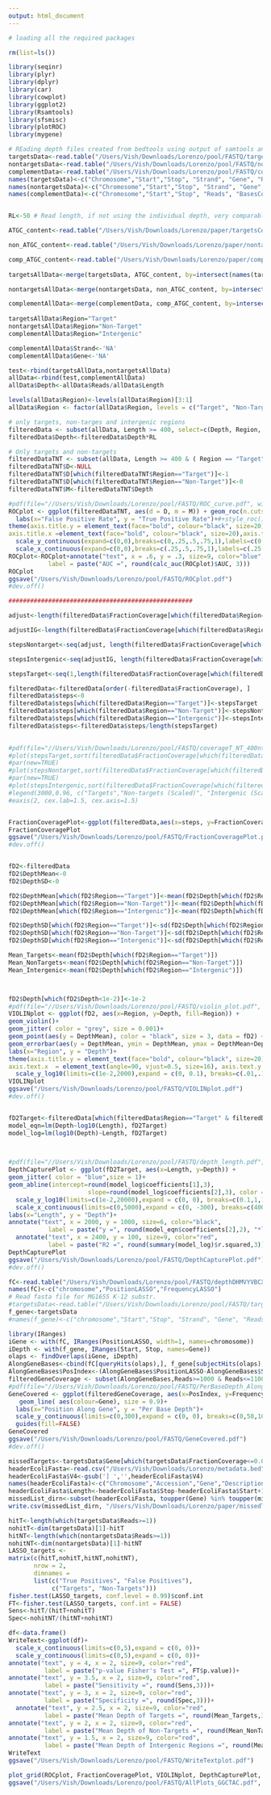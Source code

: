 ```yaml
---
output: html_document
---
```

```r
# loading all the required packages

rm(list=ls())

library(seqinr)
library(plyr)
library(dplyr)
library(car)
library(cowplot)
library(ggplot2)
library(Rsamtools)
library(sfsmisc)
library(plotROC)
library(mygene)

# REading depth files created from bedtools using output of samtools and Bowtie2 (please see scripts.sh file)
targetsData<-read.table("/Users/Vish/Downloads/Lorenzo/pool/FASTQ/targetsHMVYVBCXX_1_GGCTAC_1.out", header=FALSE)
nontargetsData<-read.table("/Users/Vish/Downloads/Lorenzo/pool/FASTQ/nontargetsHMVYVBCXX_1_GGCTAC_1.out", header=FALSE)
complementData<-read.table("/Users/Vish/Downloads/Lorenzo/pool/FASTQ/complementHMVYVBCXX_1_GGCTAC_1.out", header=FALSE)
names(targetsData)<-c("Chromosome","Start","Stop", "Strand", "Gene", "Reads", "BasesCovered", "Length", "FractionCoverage")
names(nontargetsData)<-c("Chromosome","Start","Stop", "Strand", "Gene", "Reads", "BasesCovered", "Length", "FractionCoverage")
names(complementData)<-c("Chromosome","Start","Stop", "Reads", "BasesCovered", "Length", "FractionCoverage")


RL<-50 # Read length, if not using the individual depth, very comparable and complementary to using single position depth, however read length should be carefully used.

ATGC_content<-read.table("/Users/Vish/Downloads/Lorenzo/paper/targetsCoverageATGC.txt", header = TRUE)

non_ATGC_content<-read.table("/Users/Vish/Downloads/Lorenzo/paper/nontargetsCoverageATGC.txt", header = TRUE)

comp_ATGC_content<-read.table("/Users/Vish/Downloads/Lorenzo/paper/complementCoverageATGC.txt", header = TRUE)
    
targetsAllData<-merge(targetsData, ATGC_content, by=intersect(names(targetsData), names(ATGC_content)))

nontargetsAllData<-merge(nontargetsData, non_ATGC_content, by=intersect(names(nontargetsData), names(non_ATGC_content)))

complementAllData<-merge(complementData, comp_ATGC_content, by=intersect(names(complementData), names(comp_ATGC_content)))
    
targetsAllData$Region="Target"
nontargetsAllData$Region="Non-Target"
complementAllData$Region="Intergenic"

complementAllData$Strand<-'NA'
complementAllData$Gene<-'NA'

test<-rbind(targetsAllData,nontargetsAllData)
allData<-rbind(test,complementAllData)
allData$Depth<-allData$Reads/allData$Length

levels(allData$Region)<-levels(allData$Region)[3:1]
allData$Region <- factor(allData$Region, levels = c("Target", "Non-Target", "Intergenic"))

# only targets, non-targes and intergenic regions
filteredData <- subset(allData, Length >= 400, select=c(Depth, Region, Length, FractionCoverage))
filteredData$Depth<-filteredData$Depth*RL

# Only targets and non-targets
filteredDataTNT <- subset(allData, Length >= 400 & ( Region == "Target" | Region == "Non-Target"), select=c(Depth, Region, Length))
filteredDataTNT$D<-NULL
filteredDataTNT$D[which(filteredDataTNT$Region=="Target")]<-1
filteredDataTNT$D[which(filteredDataTNT$Region=="Non-Target")]<-0
filteredDataTNT$M<-filteredDataTNT$Depth

#pdf(file="//Users/Vish/Downloads/Lorenzo/pool/FASTQ/ROC_curve.pdf", width = 15, height = 15)
ROCplot <- ggplot(filteredDataTNT, aes(d = D, m = M)) + geom_roc(n.cuts = 0, color = "blue")+
  labs(x="False Positive Rate", y = "True Positive Rate")+#+style_roc()
theme(axis.title.y = element_text(face="bold", colour="black", size=20),axis.text.y  = element_text(vjust=0.5, size=20),
axis.title.x =element_text(face="bold", colour="black", size=20),axis.text.x  = element_text(vjust=0.5, size=20))+
  scale_y_continuous(expand=c(0,0),breaks=c(0,.25,.5,.75,1),labels=c(0,.25,.5,.75,1))+
  scale_x_continuous(expand=c(0,0),breaks=c(.25,.5,.75,1),labels=c(.25,.5,.75,1))
ROCplot<-ROCplot+annotate("text", x = .6, y = .3, size=9, color="blue",
           label = paste("AUC =", round(calc_auc(ROCplot)$AUC, 3))) 
ROCplot
ggsave("/Users/Vish/Downloads/Lorenzo/pool/FASTQ/ROCplot.pdf")
#dev.off()  

###################################################

adjust<-length(filteredData$FractionCoverage[which(filteredData$Region=="Target")])/length(filteredData$FractionCoverage[which(filteredData$Region=="Non-Target")])

adjustIG<-length(filteredData$FractionCoverage[which(filteredData$Region=="Target")])/length(filteredData$FractionCoverage[which(filteredData$Region=="Intergenic")])

stepsNontarget<-seq(adjust, length(filteredData$FractionCoverage[which(filteredData$Region=="Target")]), by=adjust)

stepsIntergenic<-seq(adjustIG, length(filteredData$FractionCoverage[which(filteredData$Region=="Target")]), by=adjustIG)

stepsTarget<-seq(1,length(filteredData$FractionCoverage[which(filteredData$Region=="Target")]), by=1)

filteredData<-filteredData[order(-filteredData$FractionCoverage), ]
filteredData$steps<-0
filteredData$steps[which(filteredData$Region=="Target")]<-stepsTarget
filteredData$steps[which(filteredData$Region=="Non-Target")]<-stepsNontarget
filteredData$steps[which(filteredData$Region=="Intergenic")]<-stepsIntergenic
filteredData$steps<-filteredData$steps/length(stepsTarget)

  
#pdf(file="//Users/Vish/Downloads/Lorenzo/pool/FASTQ/coverageT_NT_400nt_updated.pdf", width = 15, height = 15)
#plot(stepsTarget,sort(filteredData$FractionCoverage[which(filteredData$Region=="Target")], decreasing = TRUE),  col = "violet", xlim=c(1,4800), ylim = c(0,1),  xlab = "Index (arbitrary units)", ylab = "Fraction of sequence covered",lwd=0.5,cex.lab=1.5, cex.axis=1.5, cex.main=1.5, cex.sub=1.5, yaxt="n", pch=19)
#par(new=TRUE)
#plot(stepsNontarget,sort(filteredData$FractionCoverage[which(filteredData$Region=="Non-Target")], decreasing = TRUE),  col = "green", xlim=c(1,4800), ylim = c(0,1), xlab = "Index (arbitrary units)", ylab = "Fraction of sequence covered",lwd=0.5,cex.lab=1.5, cex.axis=1.5, cex.main=1.5, cex.sub=1.5, yaxt="n", pch=19)
#par(new=TRUE)
#plot(stepsIntergenic,sort(filteredData$FractionCoverage[which(filteredData$Region=="Intergenic")], decreasing = TRUE),  col = "blue", xlim=c(1,4800), ylim = c(0,1), xlab = "Index (arbitrary units)", ylab = "Fraction of sequence covered",lwd=0.5,cex.lab=1.5, cex.axis=1.5, cex.main=1.5, cex.sub=1.5, yaxt="n", pch=19)
#legend(3000,0.96, c("Targets","Non-targets (Scaled)", "Intergenic (Scaled)"), #lty=c(1,1), lwd=c(4.5,4.5),col=c("violet","green","blue"), cex=2.0)
#eaxis(2, cex.lab=1.5, cex.axis=1.5)


FractionCoveragePlot<-ggplot(filteredData,aes(x=steps, y=FractionCoverage, colour = Region)) + geom_point()#, xlim=c(1,4800), ylim = c(0,1),  xlab = "Index (arbitrary units)", ylab = "Fraction of sequence covered")
FractionCoveragePlot
ggsave("/Users/Vish/Downloads/Lorenzo/pool/FASTQ/FractionCoveragePlot.pdf")
#dev.off()


fD2<-filteredData
fD2$DepthMean<-0
fD2$DepthSD<-0

fD2$DepthMean[which(fD2$Region=="Target")]<-mean(fD2$Depth[which(fD2$Region=="Target")])
fD2$DepthMean[which(fD2$Region=="Non-Target")]<-mean(fD2$Depth[which(fD2$Region=="Non-Target")])
fD2$DepthMean[which(fD2$Region=="Intergenic")]<-mean(fD2$Depth[which(fD2$Region=="Intergenic")])

fD2$DepthSD[which(fD2$Region=="Target")]<-sd(fD2$Depth[which(fD2$Region=="Target")])
fD2$DepthSD[which(fD2$Region=="Non-Target")]<-sd(fD2$Depth[which(fD2$Region=="Non-Target")])
fD2$DepthSD[which(fD2$Region=="Intergenic")]<-sd(fD2$Depth[which(fD2$Region=="Intergenic")])

Mean_Targets<-mean(fD2$Depth[which(fD2$Region=="Target")])
Mean_NonTargets<-mean(fD2$Depth[which(fD2$Region=="Non-Target")])
Mean_Intergenic<-mean(fD2$Depth[which(fD2$Region=="Intergenic")])



fD2$Depth[which(fD2$Depth<1e-2)]<-1e-2
#pdf(file="//Users/Vish/Downloads/Lorenzo/pool/FASTQ/violin_plot.pdf", width = 15, height = 15)
VIOLINplot <- ggplot(fD2, aes(x=Region, y=Depth, fill=Region)) + 
geom_violin()+
geom_jitter( color = "grey", size = 0.001)+ 
geom_point(aes(y = DepthMean), color = "black", size = 3, data = fD2) + 
geom_errorbar(aes(y = DepthMean, ymin = DepthMean, ymax = DepthMean+DepthSD), color = "black", width = 0.05, data = fD2)+
labs(x="Region", y = "Depth")+
theme(axis.title.y = element_text(face="bold", colour="black", size=20),
axis.text.x  = element_text(angle=90, vjust=0.5, size=16), axis.text.y  = element_text(size=16))+
  scale_y_log10(limits=c(1e-2,2000),expand = c(0, 0.1), breaks=c(.01,.1,1,10,100,1000),labels=c(.01,.1,1,10,100,1000))
VIOLINplot
ggsave("/Users/Vish/Downloads/Lorenzo/pool/FASTQ/VIOLINplot.pdf")
#dev.off()


fD2Target<-filteredData[which(filteredData$Region=="Target" & filteredData$Depth>=0.01 ),]
model_eqn=lm(Depth~log10(Length), fD2Target)
model_log=lm(log10(Depth)~Length, fD2Target)


 
#pdf(file="//Users/Vish/Downloads/Lorenzo/pool/FASTQ/depth_length.pdf", width = 15, height = 15)
DepthCapturePlot <- ggplot(fD2Target, aes(x=Length, y=Depth)) + 
geom_jitter( color = "blue",size = 1)+ 
geom_abline(intercept=round(model_log$coefficients[1],3),
                      slope=round(model_log$coefficients[2],3), color = "red", size = 2)+
  scale_y_log10(limits=c(1e-2,20000),expand = c(0, 0), breaks=c(0.1,1,10,100,1000,10000),labels=c(0.1,1,10,100,1000,10000))+
  scale_x_continuous(limits=c(0,5000),expand = c(0, -300), breaks=c(400,1000,2000,3000,4000,5000),labels=c(400,1000,2000,3000,4000,5000))+
labs(x="Length", y = "Depth")+
annotate("text", x = 2000, y = 1000, size=6, color="black",
           label = paste("y =", round(model_eqn$coefficients[2],2), "*log(x)","+",round(model_eqn$coefficients[1],2)))+
  annotate("text", x = 2400, y = 100, size=9, color="red",
           label = paste("R2 =", round(summary(model_log)$r.squared,3)))
DepthCapturePlot
ggsave("/Users/Vish/Downloads/Lorenzo/pool/FASTQ/DepthCapturePlot.pdf")
#dev.off()  

fC<-read.table("/Users/Vish/Downloads/Lorenzo/pool/FASTQ/depthDHMVYVBCXX_1_GGCTAC_1.sorted.txt")
names(fC)<-c("chromosome","PositionLASSO","FrequencyLASSO")
# Read fasta file for MG1655 K-12 substr.
#targetsData<-read.table("/Users/Vish/Downloads/Lorenzo/pool/FASTQ/targetsHMVYVBCXX_1_GGCTAC_1.out", header=FALSE)
f_gene<-targetsData
#names(f_gene)<-c("chromosome","Start","Stop", "Strand", "Gene", "Reads", "BasesCovered", "Length", "FractionCoverage")

library(IRanges)
iGene <- with(fC, IRanges(PositionLASSO, width=1, names=chromosome))
iDepth <- with(f_gene, IRanges(Start, Stop, names=Gene))
olaps <- findOverlaps(iGene, iDepth)
AlongGeneBases<-cbind(fC[queryHits(olaps),], f_gene[subjectHits(olaps),])
AlongGeneBases$PosIndex<-(AlongGeneBases$PositionLASSO-AlongGeneBases$Start)/AlongGeneBases$Length
filteredGeneCoverage <- subset(AlongGeneBases,Reads>=1000 & Reads<=1100, select=c(Gene, FrequencyLASSO, PosIndex, Reads))
#pdf(file="//Users/Vish/Downloads/Lorenzo/pool/FASTQ/PerBaseDepth_AlongGene.pdf", width = 15, height = 15)
GeneCovered <- ggplot(filteredGeneCoverage, aes(x=PosIndex, y=FrequencyLASSO, fill=Gene)) +
   geom_line( aes(colour=Gene), size = 0.9)+
  labs(x="Position Along Gene", y = "Per Base Depth")+
  scale_y_continuous(limits=c(0,300),expand = c(0, 0), breaks=c(0,50,100,200,300),labels=c(0,50,100,200,300))+
  guides(fill=FALSE)
GeneCovered
ggsave("/Users/Vish/Downloads/Lorenzo/pool/FASTQ/GeneCovered.pdf")
#dev.off()

missedTargets<-targetsData$Gene[which(targetsData$FractionCoverage<=0.0000001)]
headerEcoliFasta<-read.csv("/Users/Vish/Downloads/Lorenzo/metadata.bed", sep="\t", header = FALSE)
headerEcoliFasta$V4<-gsub('] ','',headerEcoliFasta$V4)
names(headerEcoliFasta)<-c("Chromosome","Accession","Gene","Description","Dirn","Start","Stop")
headerEcoliFasta$Length<-headerEcoliFasta$Stop-headerEcoliFasta$Start+1
missedList_dirn<-subset(headerEcoliFasta, toupper(Gene) %in% toupper(missedTargets), select=c(Accession, Description, Gene, Length))
write.csv(missedList_dirn, "/Users/Vish/Downloads/Lorenzo/paper/missedTargets_dirn.csv")

hitT<-length(which(targetsData$Reads>=1))
nohitT<-dim(targetsData)[1]-hitT
hitNT<-length(which(nontargetsData$Reads>=1))
nohitNT<-dim(nontargetsData)[1]-hitNT
LASSO_targets <-
matrix(c(hitT,nohitT,hitNT,nohitNT),
       nrow = 2,
       dimnames =
       list(c("True Positives", "False Positives"),
            c("Targets", "Non-Targets")))
fisher.test(LASSO_targets, conf.level = 0.99)$conf.int
FT<-fisher.test(LASSO_targets, conf.int = FALSE)
Sens<-hitT/(hitT+nohitT)
Spec<-nohitNT/(hitNT+nohitNT)

df<-data.frame()
WriteText<-ggplot(df)+
  scale_x_continuous(limits=c(0,5),expand = c(0, 0))+
  scale_y_continuous(limits=c(0,5),expand = c(0, 0))+
annotate("text", y = 4, x = 2, size=9, color="red",
          label = paste("p-value Fisher's Test =", FT$p.value))+
annotate("text", y = 3.5, x = 2, size=9, color="red",
          label = paste("Sensitivity =", round(Sens,3)))+
annotate("text", y = 3, x = 2, size=9, color="red",
          label = paste("Specificity =", round(Spec,3)))+
  annotate("text", y = 2.5, x = 2, size=9, color="red",
          label = paste("Mean Depth of Targets =", round(Mean_Targets,3)))+
annotate("text", y = 2, x = 2, size=9, color="red",
          label = paste("Mean Depth of Non-Targets =", round(Mean_NonTargets,3)))+
annotate("text", y = 1.5, x = 2, size=9, color="red",
          label = paste("Mean Depth of Intergenic Regions =", round(Mean_Intergenic,3)))
WriteText
ggsave("/Users/Vish/Downloads/Lorenzo/pool/FASTQ/WriteTextplot.pdf")

plot_grid(ROCplot, FractionCoveragePlot, VIOLINplot, DepthCapturePlot, GeneCovered, WriteText,  labels = "AUTO", ncol = 2)
ggsave("/Users/Vish/Downloads/Lorenzo/pool/FASTQ/AllPlots_GGCTAC.pdf", width = 30, height = 30)
```

